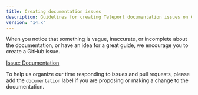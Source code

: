 ```yaml
---
title: Creating documentation issues
description: Guidelines for creating Teleport documentation issues on GitHub
version: "14.x"
---
```


When you notice that something is vague, inaccurate, or incomplete about the
documentation, or have an idea for a great guide, we encourage you to create a
GitHub issue.

[Issue: Documentation](https://github.com/gravitational/teleport/issues/new?assignees=\&labels=documentation\&template=documentation.md)

To help us organize our time responding to issues and pull requests, please add
the `documentation` label if you are proposing or making a change to the
documentation.
